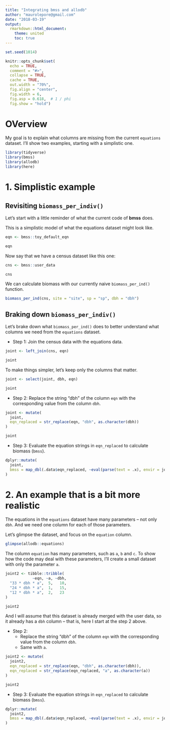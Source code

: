 ```yaml
---
title: "Integrating bmss and allodb"
author: "maurolepore@gmail.com"
date: "2018-03-19"
output:
  rmarkdown::html_document:
    theme: united
    toc: true
---
```


```r
set.seed(1014)

knitr::opts_chunk$set(
  echo = TRUE,
  comment = "#>",
  collapse = TRUE,
  cache = TRUE,
  out.width = "70%",
  fig.align = "center",
  fig.width = 6,
  fig.asp = 0.618,  # 1 / phi
  fig.show = "hold")
```

# OVerview

My goal is to explain what columns are missing from the current `equations` dataset. I'll show two examples, starting with a simplistic one.

```r
library(tidyverse)
library(bmss)
library(allodb)
library(here)
```

# 1. Simplistic example

## Revisiting `biomass_per_indiv()`

Let's start with a little reminder of what the current code of __bmss__ does. 

This is a simplistic model of what the equations dataset might look like.

```r
eqn <- bmss::toy_default_eqn

eqn
```

Now say that we have a census dataset like this one:

```r
cns <- bmss::user_data

cns
```

We can calculate biomass with our currently naive `biomass_per_ind()` function.

```r
biomass_per_ind(cns, site = "site", sp = "sp", dbh = "dbh")
```

## Braking down `biomass_per_indiv()`

Let's brake down what `biomass_per_ind()` does to better understand what columns we need from the `equations` dataset.

* Step 1: Join the census data with the equations data.

```r
joint <- left_join(cns, eqn)

joint
```

To make things simpler, let's keep only the columns that matter.

```r
joint <- select(joint, dbh, eqn)

joint
```

* Step 2: Replace the string "dbh" of the column `eqn` with the corresponding value from the column `dbh`.

```r
joint <- mutate(
  joint, 
  eqn_replaced = str_replace(eqn, "dbh", as.character(dbh))
)

joint
```

* Step 3: Evaluate the equation strings in `eqn_replaced` to calculate biomass (`bmss`).

```r
dplyr::mutate(
  joint, 
  bmss = map_dbl(.data$eqn_replaced, ~eval(parse(text = .x), envir = joint))
)
```

# 2. An example that is a bit more realistic

The equations in the `equations` dataset have many parameters -- not only `dbh`. And we need one column for each of those parameters.

Let's glimpse the dataset, and focus on the `equation` column.

```r
glimpse(allodb::equations)
```

The column `equation` has many parameters, such as `a`, `b` and `c`. To show how the code may deal with these parameters, I'll create a small dataset with only the parameter `a`.

```r
joint2 <- tibble::tribble(
            ~eqn, ~a, ~dbh,
  "33 * dbh * a",  5,   10,
  "24 * dbh * a",  1,   15,
  "12 * dbh * a",  2,   23
)

joint2
```

And I will assume that this dataset is already merged with the user data, so it already has a `dbh` column -- that is, here I start at the step 2 above.

* Step 2: 
    * Replace the string "dbh" of the column `eqn` with the corresponding value from the column `dbh`.
    * Same with `a`.

```r
joint2 <- mutate(
  joint2, 
  eqn_replaced = str_replace(eqn, "dbh", as.character(dbh)),
  eqn_replaced = str_replace(eqn_replaced, "a", as.character(a))
)

joint2
```

* Step 3: Evaluate the equation strings in `eqn_replaced` to calculate biomass (`bmss`).

```r
dplyr::mutate(
  joint2, 
  bmss = map_dbl(.data$eqn_replaced, ~eval(parse(text = .x), envir = joint2))
)
```
